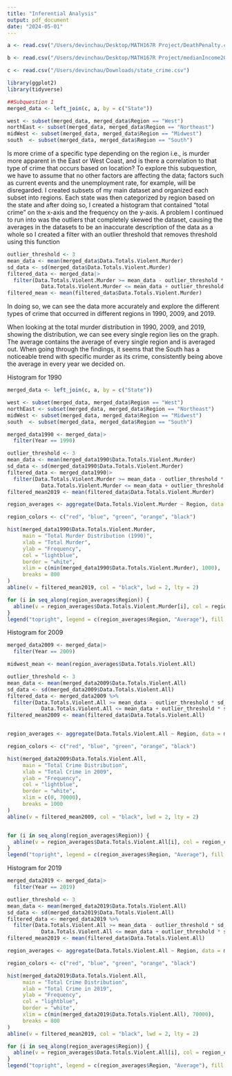 ```yaml
---
title: "Inferential Analysis"
output: pdf_document
date: "2024-05-01"
---
```

```r
a <- read.csv("/Users/devinchau/Desktop/MATH167R Project/DeathPenalty.csv")

b <- read.csv("/Users/devinchau/Desktop/MATH167R Project/medianIncome2019.csv")

c <- read.csv("/Users/devinchau/Downloads/state_crime.csv")

library(ggplot2)
library(tidyverse)

##Subquestion 1
merged_data <- left_join(c, a, by = c("State"))

west <- subset(merged_data, merged_data$Region == "West")
northEast <- subset(merged_data, merged_data$Region == "Northeast")
midWest <- subset(merged_data, merged_data$Region == "Midwest")
south  <- subset(merged_data, merged_data$Region == "South")

```
Is more crime of a specific type depending on the region i.e., is murder more apparent in the East or West Coast, and is there a correlation to that type of crime that occurs based on location? 
To explore this subquestion, we have to assume that no other factors are affecting the data; factors such as current events and the unemployment rate, for example, will be disregarded. I created subsets of my main dataset and organized each subset into regions. Each state was then categorized by region based on the state and after doing so, I created a histogram that contained “total crime” on the x-axis and the frequency on the y-axis. 
A problem I continued to run into was the outliers that completely skewed the dataset, causing the averages in the datasets to be an inaccurate description of the data as a whole so I created a filter with an outlier threshold that removes threshold using this function
```r
outlier_threshold <- 3
mean_data <- mean(merged_data$Data.Totals.Violent.Murder)
sd_data <- sd(merged_data$Data.Totals.Violent.Murder)
filtered_data <- merged_data|>
  filter(Data.Totals.Violent.Murder >= mean_data - outlier_threshold * sd_data &
           Data.Totals.Violent.Murder <= mean_data + outlier_threshold * sd_data)
filtered_mean <- mean(filtered_data$Data.Totals.Violent.Murder)

```
In doing so, we can see the data more accurately and explore the different types of crime that occurred in different regions in 1990, 2009, and 2019. 



When looking at the total murder distribution in 1990, 2009, and 2019, showing the distribution, we can see every single region lies on the graph. The average contains the average of every single region and is averaged out. When going through the findings, it seems that the South has a noticeable trend with specific murder as its crime, consistently being above the average in every year we decided on. 


Histogram for 1990
```r
merged_data <- left_join(c, a, by = c("State"))

west <- subset(merged_data, merged_data$Region == "West")
northEast <- subset(merged_data, merged_data$Region == "Northeast")
midWest <- subset(merged_data, merged_data$Region == "Midwest")
south  <- subset(merged_data, merged_data$Region == "South")

merged_data1990 <- merged_data|>
  filter(Year == 1990)

outlier_threshold <- 3
mean_data <- mean(merged_data1990$Data.Totals.Violent.Murder)
sd_data <- sd(merged_data1990$Data.Totals.Violent.Murder)
filtered_data <- merged_data1990|>
  filter(Data.Totals.Violent.Murder >= mean_data - outlier_threshold * sd_data &
           Data.Totals.Violent.Murder <= mean_data + outlier_threshold * sd_data)
filtered_mean2019 <- mean(filtered_data$Data.Totals.Violent.Murder)

region_averages <- aggregate(Data.Totals.Violent.Murder ~ Region, data = merged_data1990, FUN = mean)

region_colors <- c("red", "blue", "green", "orange", "black") 

hist(merged_data1990$Data.Totals.Violent.Murder, 
     main = "Total Murder Distribution (1990)", 
     xlab = "Total Murder", 
     ylab = "Frequency", 
     col = "lightblue", 
     border = "white",
     xlim = c(min(merged_data1990$Data.Totals.Violent.Murder), 1000), 
     breaks = 800
)
abline(v = filtered_mean2019, col = "black", lwd = 2, lty = 2)

for (i in seq_along(region_averages$Region)) {
  abline(v = region_averages$Data.Totals.Violent.Murder[i], col = region_colors[i], lwd = 2, lty = 2)
}
legend("topright", legend = c(region_averages$Region, "Average"), fill = c(region_colors, "black"), bty = "n")
```
Histogram for 2009
```r
merged_data2009 <- merged_data|>
  filter(Year == 2009) 

midwest_mean <- mean(region_averages$Data.Totals.Violent.All)

outlier_threshold <- 3
mean_data <- mean(merged_data2009$Data.Totals.Violent.All)
sd_data <- sd(merged_data2009$Data.Totals.Violent.All)
filtered_data <- merged_data2009 %>%
  filter(Data.Totals.Violent.All >= mean_data - outlier_threshold * sd_data &
           Data.Totals.Violent.All <= mean_data + outlier_threshold * sd_data)
filtered_mean2009 <- mean(filtered_data$Data.Totals.Violent.All)


region_averages <- aggregate(Data.Totals.Violent.All ~ Region, data = merged_data2009, FUN = mean)

region_colors <- c("red", "blue", "green", "orange", "black") 

hist(merged_data2009$Data.Totals.Violent.All, 
     main = "Total Crime Distribution", 
     xlab = "Total Crime in 2009", 
     ylab = "Frequency", 
     col = "lightblue", 
     border = "white",
     xlim = c(0, 70000), 
     breaks = 1000
)
abline(v = filtered_mean2009, col = "black", lwd = 2, lty = 2)


for (i in seq_along(region_averages$Region)) {
  abline(v = region_averages$Data.Totals.Violent.All[i], col = region_colors[i], lwd = 2, lty = 2)
}
legend("topright", legend = c(region_averages$Region, "Average"), fill = c(region_colors, "black"), bty = "n")


```
Histogram for 2019
```r
merged_data2019 <- merged_data|>
  filter(Year == 2019) 

outlier_threshold <- 3
mean_data <- mean(merged_data2019$Data.Totals.Violent.All)
sd_data <- sd(merged_data2019$Data.Totals.Violent.All)
filtered_data <- merged_data2019 %>%
  filter(Data.Totals.Violent.All >= mean_data - outlier_threshold * sd_data &
           Data.Totals.Violent.All <= mean_data + outlier_threshold * sd_data)
filtered_mean2019 <- mean(filtered_data$Data.Totals.Violent.All)

region_averages <- aggregate(Data.Totals.Violent.All ~ Region, data = merged_data2019, FUN = mean)

region_colors <- c("red", "blue", "green", "orange", "black") 

hist(merged_data2019$Data.Totals.Violent.All, 
     main = "Total Crime Distribution", 
     xlab = "Total Crime in 2019", 
     ylab = "Frequency", 
     col = "lightblue", 
     border = "white",
     xlim = c(min(merged_data2019$Data.Totals.Violent.All), 70000), 
     breaks = 800
)
abline(v = filtered_mean2019, col = "black", lwd = 2, lty = 2)

for (i in seq_along(region_averages$Region)) {
  abline(v = region_averages$Data.Totals.Violent.All[i], col = region_colors[i], lwd = 2, lty = 2)
}
legend("topright", legend = c(region_averages$Region, "Average"), fill = c(region_colors, "black"), bty = "n")

```